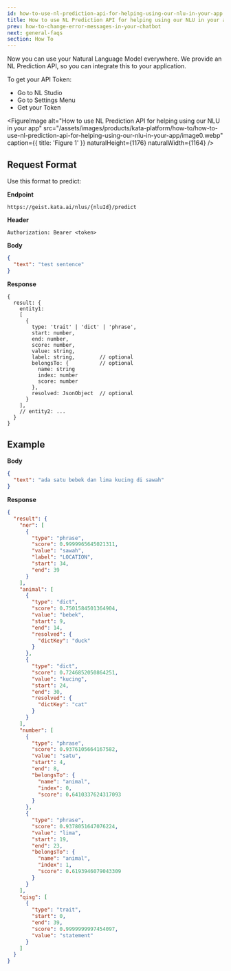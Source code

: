 ```yaml
---
id: how-to-use-nl-prediction-api-for-helping-using-our-nlu-in-your-app
title: How to use NL Prediction API for helping using our NLU in your app
prev: how-to-change-error-messages-in-your-chatbot
next: general-faqs
section: How To
---
```


Now you can use your Natural Language Model everywhere. We provide an NL Prediction API, so you can integrate this to your application.

To get your API Token:

- Go to NL Studio
- Go to Settings Menu
- Get your Token

<FigureImage
  alt="How to use NL Prediction API for helping using our NLU in your app"
  src="/assets/images/products/kata-platform/how-to/how-to-use-nl-prediction-api-for-helping-using-our-nlu-in-your-app/image0.webp"
  caption={{ title: 'Figure 1' }}
  naturalHeight={1176}
  naturalWidth={1164}
/>

## Request Format

Use this format to predict:

**Endpoint**

```
https://geist.kata.ai/nlus/{nluId}/predict
```

**Header**

```
Authorization: Bearer <token>
```

**Body**

```json
{
  "text": "test sentence"
}
```

**Response**

```
{
  result: {
    entity1:
    [
      {
        type: 'trait' | 'dict' | 'phrase',
        start: number,
        end: number,
        score: number,
        value: string,
        label: string,        // optional
        belongsTo: {          // optional
          name: string
          index: number
          score: number
        },
        resolved: JsonObject  // optional
      }
    ],
    // entity2: ...
  }
}
```

## Example

**Body**

```json
{
  "text": "ada satu bebek dan lima kucing di sawah"
}
```

**Response**

```json
{
  "result": {
    "ner": [
      {
        "type": "phrase",
        "score": 0.9999965645021311,
        "value": "sawah",
        "label": "LOCATION",
        "start": 34,
        "end": 39
      }
    ],
    "animal": [
      {
        "type": "dict",
        "score": 0.7501584501364904,
        "value": "bebek",
        "start": 9,
        "end": 14,
        "resolved": {
          "dictKey": "duck"
        }
      },
      {
        "type": "dict",
        "score": 0.7246852050864251,
        "value": "kucing",
        "start": 24,
        "end": 30,
        "resolved": {
          "dictKey": "cat"
        }
      }
    ],
    "number": [
      {
        "type": "phrase",
        "score": 0.9376105664167582,
        "value": "satu",
        "start": 4,
        "end": 8,
        "belongsTo": {
          "name": "animal",
          "index": 0,
          "score": 0.6410337624317093
        }
      },
      {
        "type": "phrase",
        "score": 0.9378051647076224,
        "value": "lima",
        "start": 19,
        "end": 23,
        "belongsTo": {
          "name": "animal",
          "index": 1,
          "score": 0.6193946079043309
        }
      }
    ],
    "qisg": [
      {
        "type": "trait",
        "start": 0,
        "end": 39,
        "score": 0.9999999997454097,
        "value": "statement"
      }
    ]
  }
}
```
